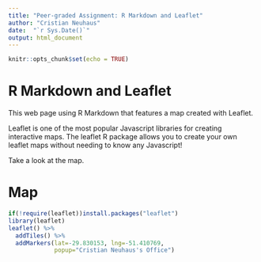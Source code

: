 ---
title: "Peer-graded Assignment: R Markdown and Leaflet"
author: "Cristian Neuhaus"
date:  "`r Sys.Date()`"
output: html_document
---

```{r setup, include=FALSE}
knitr::opts_chunk$set(echo = TRUE)
```

# R Markdown and Leaflet

This web page using R Markdown that features a map  created 
with Leaflet.  

Leaflet is one of the most popular Javascript libraries for
creating interactive maps. The leaflet R package allows you
to create your own leaflet maps without needing to know any
Javascript!  

Take a look at the map.  

# Map

```{r, echo=TRUE}
if(!require(leaflet))install.packages("leaflet")
library(leaflet)
leaflet() %>% 
  addTiles() %>%
  addMarkers(lat=-29.830153, lng=-51.410769, 
             popup="Cristian Neuhaus's Office")
```
